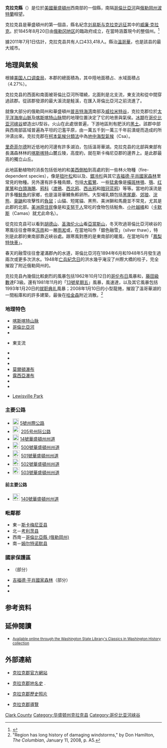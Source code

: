 {{noteTA
|G1=USState
}}

{{Otheruses|克拉克縣|subject=美國華盛頓州的一個縣|other=同名的縣}}
{{Infobox U.S. County
| county  = 克拉克縣 
| state = 華盛頓州 
| en county  = Clark County 
| en state = Washington 
| seal =  
| map = Map_of_Washington_highlighting_Clark County.svg 
| map size = 225 
| founded = 1845年8月20日
| seat = [[溫哥華_(華盛頓州)|溫哥華]] 
| largest city wl = 溫哥華
| area = 1,700 [[km²|km²]] (656 [[mi²|mi²]]) 
| area land = 1,627 km² (628 mi²) 
| area water = 72 km² (28 mi²) 
| area percentage = 4.27% 
| census yr = 2011
| pop = 433,418（估計）
| density = 261.4
| time zone = 太平洋时区
| UTC offset = -8
| DST offset = -7
| web = www.clark.wa.gov 
}}
'''克拉克縣'''（{{lang-en|Clark County}}）是位於[[美國|美國]][[華盛頓州|華盛頓州]]西南部的一個縣，南隔[[哥倫比亞河|哥倫比亞河]]與[[俄勒岡州|俄勒岡州]][[波特蘭_(俄勒岡州)|波特蘭]]相望。

克拉克县是華盛頓州的第一個县，縣名紀念[[刘易斯与克拉克远征|刘易斯与克拉克远征]]其中的[[威廉·克拉克|威廉·克拉克]]。於1845年8月20日由[[俄勒冈地区|俄勒冈地区]]的臨政府成立，在當時涵蓋現今的整個州。<ref name=historylink>{{cite web |title = Milestones for Washington State History — Part 1: Prehistory to 1850 |url = http://www.historylink.org/essays/output.cfm?file_id=5366 |date = 2003年3月5日 |publisher = [[HistoryLink.org|HistoryLink.org]] |language = En |accessdate = 2013年2月5日 |archive-date = 2008年5月28日 |archive-url = https://web.archive.org/web/20080528063501/http://www.historylink.org/essays/output.cfm?file_id=5366 |dead-url = no }}</ref>

據2011年7月1日估計，克拉克县共有人口433,418人。縣治[[温哥华_(华盛顿州)|溫哥華]]，也是該县的最大城市。

== 地理與氣候 ==
根據[[美国人口调查局|美国人口调查局]]，本郡的總面積為{{convert|656|sqmi|disp=flip}}，其中陸地面積占{{convert|628|sqmi|disp=flip}}、水域面積占{{convert|28|sqmi|disp=flip}} （4.27%）。

克拉克县的西面和南面被哥倫比亞河所環繞，北面則是{{Link-en|路易斯河|Lewis River (Washington)}}北支流，東支流和{{Link-en|瓦休戈河|Washougal River}}從中間穿過該郡。從該郡發源的最大溪流是鮭溪，在匯入哥倫比亞河之前流進了{{Link-en|溫哥華湖|Vancouver Lake}}。

就像大部分的俄勒岡州和華盛頓州[[普吉特海湾|普吉特海湾]]南部及[[威拉米特谷|威拉米特谷]]，克拉克郡位於[[太平洋海岸山脈|太平洋海岸山脈]]及[[喀斯喀特山脉|喀斯喀特山脉]]間的地理位置決定了它的地景與氣侯。[[冰期|冰期]]在[[哥伦比亚河峡谷|哥伦比亚河峡谷]]塑造出U型谷。火山{{Link-en|灰燼土|Andisols}}在此處很普遍，下游地區則有肥沃的[[黑土|黑土]]。該郡中部與西南部區域普遍為平坦的氾濫平原，由一萬五千到一萬三千年前{{Link-en|米蘇拉湖|Lake Missoula}}潰堤而造成的{{Link-en|米蘇拉洪水|Missoula Floods}}所沖漬出來。克拉克郡在[[柯本氣候分類法|柯本氣候分類法]]中為[[地中海型氣候|地中海型氣候]]（Csa）。

[[里奇菲尔德_(华盛顿州)|里奇菲尔德]]附近低地的河邊有許多湖泊，包括溫哥華湖。克拉克县的北部與東部有長滿森林林的[[喀斯喀特山脉|喀斯喀特]]山麓丘陵，高度約{{convert|4000|ft|m|disp=flip}}，就在斯卡梅尼亞郡的邊界上。{{Link-en|拉爾奇山|Larch Mountain (Clark County, Washington)}}是此郡最高的獨立山丘。

此地區動植物的消長包括低地的{{Link-en|大葉楓|Acer macrophyllum}}和[[美西側柏|美西側柏]]到高處的{{Link-en|俄勒岡白櫟|Quercus garryana}}到一些林火物種（fire-dependent species），像是[[扭叶松|扭叶松]]和{{Link-en|海滨黄杉|Coast Douglas-fir}}以及{{Link-en|巨冷杉|Abies grandis}}、[[銀冷杉|銀冷杉]]與其它[[吉福德·平肖國家森林|吉福德·平肖國家森林]]里常見的物種。另外還有許多種鳥類，包括[[大藍鷺|大藍鷺]]、一些[[猛禽|猛禽]]像是[[橫斑林鴞|橫斑林鴞]]、[[鶚|鶚]]、[[红尾鵟|红尾鵟]]和[[白頭海鵰|白頭海鵰]]、[[鸦科|鸦科]]（[[渡鴉|渡鴉]]、[[西北鸦|西北鸦]]、[[西丛鸦|西丛鸦]]和[[暗冠蓝鸦|暗冠蓝鸦]]）等等。當地的溪流是許多種[[鮭魚|鮭魚]]的家鄉，也是溫哥華鱒魚孵卵所。大型哺乳類包括[[黑尾鹿|黑尾鹿]]、[[郊狼|郊狼]]、[[浣熊|浣熊]]、[[臭鼬|臭鼬]]和攻擊性的[[負鼠|負鼠]]；山貓、短尾貓、黑熊、美洲獅和馬鹿並不常見，尤其是此郡的北部。[[美洲原住民|美洲原住民]]像是{{Link-en|克里基塔特人|Klickitat people}}和[[支努干|支努干人]]常吃的食物包括鮭魚、[[小叶越橘|小叶越橘]]和{{link-en|Camassia quamash|Camassia quamash}}（[[卡默斯_(华盛顿州)|卡默斯]]（Camas）就尤此命名）。

從克拉克县可以看到[[胡德山|胡德山]]、[[圣海伦火山|圣海伦火山]]看[[亞當斯山|亞當斯山]]，冬天吹過哥倫比亞河峽谷的寒風往往會帶來[[冻雨|冻雨]]和一層[[雨淞|雨淞]]或{{Link-en|明冰|Glaze ice}}，在當地叫作「銀色融雪」（silver thaw），特別是此郡的東南部靠近峽谷處。跟寒風對應的是東南部的暖風，在當地叫作「[[鳳梨特快車|鳳梨特快車]]」。

春天的融雪往往會灌滿郡內的水道，哥倫比亞河在1894年6月和1948年5月發生過兩次或更多次洪水。1948年[[亡兵紀念日|亡兵紀念日]]的洪水幾乎淹沒了州際大橋的柱子，完全摧毀了附近俄勒岡州的{{Link-en|梵港市|Vanport City, Oregon}}。

克拉克县內幾個比較劇烈的風暴包括1962年10月12日的[[哥伦布日|哥伦布日]]風暴和{{Link-en|1972年波特蘭-溫哥華龍捲風|1972 Portland–Vancouver tornado}}，[[藤田級數|藤田級數]]達F3級。還有1981年11月的「[[13號星期五|13號星期五]]」風暴，風速達{{convert|70|mph|disp=flip}}，以及其它風暴包括1993年1月20日的[[美国总统就职典礼|就职典礼]]風暴；2008年1月10日的小型龍捲，摧毀了溫哥華湖的一間船庫和{{Link-en|榛谷 (華盛頓州)|Hazel Dell, Washington|榛谷}}的許多建築，最後在[[哈金森_(華盛頓州)|哈金森]]附近消散。<ref>"Region has long history of damaging windstorms," by Don Hamilton, ''The Columbian'', January 11, 2008, p. A5.</ref>

=== 地理特色 ===
*[[喀斯喀特山脉|喀斯喀特山脉]]
*[[哥倫比亞河|哥倫比亞河]]
*{{Link-en|溫哥華湖|Vancouver Lake}}
*{{Link-en|劉易斯河|Lewis River (Washington)}}東支流
*{{Link-en|拉卡馬斯溪|Lacamas Creek}}
*{{Link-en|拉卡馬斯湖|Lacamas Lake}}
*{{Link-en|戰地湖州立公園|Lacamas Lake|戰地湖}}
*[http://www.bgwa.com/moulton_falls.htm 莫爾頓瀑布] {{Wayback|url=http://www.bgwa.com/moulton_falls.htm |date=20190831064346 }}
*[http://www.bgwa.com/lucia_falls_park.htm 露西亞瀑布] {{Wayback|url=http://www.bgwa.com/lucia_falls_park.htm |date=20190831070711 }}
*{{Link-en|拉爾奇山|Larch Mountain (Clark County, Washington)}}
*{{Link-en|銀星山|Silver Star Mountain (Skamania County, Washington)}}
*{{Link-en|劉易斯維爾公園|Lewisville Park}}[[Lewisville_Park|Lewisville Park]]

=== 主要公路 ===
*[[File:I-5.svg|20px]] [[5號州際公路|5號州際公路]]
*[[File:I-205.svg|23px]] [[205号州际公路_(俄勒冈州和华盛顿州)|205号州际公路]]
*[[File:WA-14.svg|20px]] [[14號華盛頓州州道|14號華盛頓州州道]]
*[[File:WA-500.svg|23px]] [[500號華盛頓州州道|500號華盛頓州州道]]
*[[File:WA-501.svg|23px]] [[501號華盛頓州州道|501號華盛頓州州道]]
*[[File:WA-502.svg|23px]] [[502號華盛頓州州道|502號華盛頓州州道]]
*[[File:WA-503.svg|23px]] [[503號華盛頓州州道|503號華盛頓州州道]]

==== 前主要公路 ====
*[[File:WA-140.svg|23px]] [[140號華盛頓州州道|140號華盛頓州州道]]

=== 毗鄰郡 ===
*東－[[斯卡梅尼亚县_(华盛顿州)|斯卡梅尼亚县]]
*北－[[考利茨县_(华盛顿州)|考利茨县]]
*西南－[[哥倫比亞縣_(俄勒岡州)|哥倫比亞縣 (俄勒岡州)]]
*南－[[姆尔特诺默县|姆尔特诺默县]]

=== 國家保護區 ===
* {{Link-en|溫哥華堡國家史跡|Fort Vancouver National Historic Site}}（部分）
* [[吉福德·平肖國家森林|吉福德·平肖國家森林]]（部分）
* {{Link-en|里奇菲爾德國家野生動物保護區|Ridgefield National Wildlife Refuge}}
* {{Link-en|施泰格瓦爾德湖國家野生動物保護區|Steigerwald Lake National Wildlife Refuge}}

== 参考资料 ==
{{reflist}}

== 延伸閱讀 ==
*{{cite book|author=Alley, B.F.|title=History of Clarke County, Washington Territory : compiled from the most authentic sources : also biographical sketches of its pioneers and prominent citizens|publisher=Washington Pub|year=1885}}[http://www.secstate.wa.gov/history/publications_detail.aspx?p=60 <small> Available online through the Washington State Library's Classics in Washington History collection</small>]

== 外部連結 ==
* {{en}} [http://www.clark.wa.gov/ 克拉克郡官方網站] {{Wayback|url=http://www.clark.wa.gov/ |date=20200316185848 }}
* {{en}} [http://www.columbian.com/history/names/ 克拉克郡地名史] {{Wayback|url=http://www.columbian.com/history/names/ |date=20140320201156 }}.
* {{en}} [http://archive.vancouver.wsu.edu/cchm/ 克拉克郡歷史照片]{{Wayback|url=http://archive.vancouver.wsu.edu/cchm/ |date=20110520232711 }}
* {{en}} [http://www.clarkwa.com/ 克拉克郡導覽] {{Wayback|url=http://www.clarkwa.com/ |date=20200916101709 }}

{{Geographic Location
|中央    = 克拉克郡
|北      = [[考利茨县_(华盛顿州)|(华盛顿州)]]
|東北    = 
|東      = [[斯卡梅尼亚县_(华盛顿州)|斯卡梅尼亚县]]
|東南    = 
|南      = [[姆尔特诺默县|姆尔特诺默县]]
|西南    = [[哥倫比亞縣_(俄勒岡州)|哥倫比亞縣 (俄勒岡州)]]
|西      = 
|西北    = 
}}

{{Clark County, Washington}}
{{Washington}}

{{coord|45.77|-122.48|display=title|type:adm2nd_region:US-WA_source:UScensus1990}}

[[Category:华盛顿州行政区划|Clark County]]
[[Category:华盛顿州克拉克县|Category:华盛顿州克拉克县]]
[[Category:哥伦比亚河峡谷|Category:哥伦比亚河峡谷]]